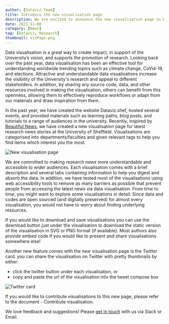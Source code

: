 ```yaml
---
author: [Dataviz Team]
title: Introduce the new visualisation page
description: We are excited to announce the new visualisation page in Dataviz.Shef!
date: 2021-11-08
category: [News]
tag: [Dataviz, Research]
thumbnail: visPage.png
---
```


Data visualisation is a great way to create impact, in support of the University’s vision, and supports the promotion of research. Looking back over the past year, data visualisation has been an effective tool for understanding worldwide trending topics such as climate change, CoVid-19, and elections. Attractive and understandable data visualisations increase the visibility of the University's research and appeal to different stakeholders. In addition, by sharing any source code, data, and other resources involved in making the visualisation, others can benefit from this openness, allowing them to effectively reproduce workflows or adapt from our materials and draw inspiration from them.

In the past year, we have created the website <Link to="/">Dataviz.shef</Link>, hosted several <Link to="/events">events</Link>, and provided materials such as <Link to="/#learning-path">learning paths</Link>, <Link to="/blog">blog posts</Link>, and <Link to="/blog/category/tutorial">tutorials</Link> to a range of audiences in the university. Recently, inspired by [Beautiful News](https://informationisbeautiful.net/beautifulnews/), we have created a <Link to="/visualisation/">new visualisation page</Link> for latest research news stories at the University of Sheffield. Visualisations are categorised into departments/faculties and given relevant tags to help you find items which interest you the most.

![New visualisation page](visPage.png)

We are committed to making research news more understandable and accessible to wider audiences. Each visualisation comes with a brief description and several tabs containing information to help you digest and absorb the data. In addition, we have tested most of the visualisations using web accessibility tools to remove as many barriers as possible that prevent people from accessing the latest news via data visualisation. From time to time, you might want to explore some visualisations in detail. Since data and codes are open sourced (and digitally preserved) for almost every visualisation, you would not have to worry about finding underlying resources.

If you would like to download and save visualisations you can use the download button just under the visualisation to download the static version of the visualisation in SVG or PNG format (if available). Most authors also provide embed code if you would like to present and share visualisations somewhere else!

Another new feature comes with the new visualisation page is the Twitter card. you can share the visualisation on Twitter with pretty thumbnails by either:

- click the twitter button under each visualisation, or
- copy and paste the url of the visualisation into the tweet compose box

![Twitter card](twitterCard.png)

If you would like to contribute visualisations to this new page, please refer to the document - <Link to="/docs/21/07/2021/Contribute-visualisation">Contribute visualisation</Link>.

We love feedback and suggestions! Please <a href="mailto:rdm@sheffield.ac.uk">get in touch</a> with us via Slack or Email.
